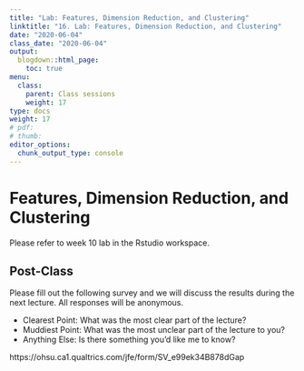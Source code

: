 ```yaml
---
title: "Lab: Features, Dimension Reduction, and Clustering"
linktitle: "16. Lab: Features, Dimension Reduction, and Clustering"
date: "2020-06-04"
class_date: "2020-06-04"
output:
  blogdown::html_page:
    toc: true
menu:
  class:
    parent: Class sessions
    weight: 17
type: docs
weight: 17
# pdf: 
# thumb: 
editor_options: 
  chunk_output_type: console
---
```


# Features, Dimension Reduction, and Clustering

Please refer to week 10 lab in the Rstudio workspace.


## Post-Class

Please fill out the following survey and we will discuss the results during the next lecture. All responses will be anonymous.

- Clearest Point: What was the most clear part of the lecture?
- Muddiest Point: What was the most unclear part of the lecture to you?
- Anything Else: Is there something you'd like me to know?

https://ohsu.ca1.qualtrics.com/jfe/form/SV_e99ek34B878dGap

